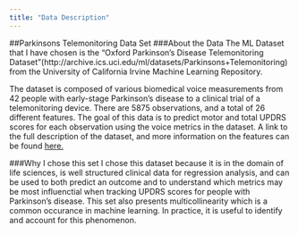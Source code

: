 ```yaml
---
title: "Data Description"
---
```


##Parkinsons Telemonitoring Data Set
###About the Data
The ML Dataset that I have chosen is the "Oxford Parkinson's Disease Telemonitoring Dataset"(http://archive.ics.uci.edu/ml/datasets/Parkinsons+Telemonitoring) from the University of California Irvine Machine Learning Repository.

The dataset is composed of various biomedical voice measurements from 42 people with early-stage Parkinson's disease to a clinical trial of a telemonitoring device. There are 5875 observations, and a total of 26 different features. The goal of this data is to predict motor and total UPDRS scores for each observation using the voice metrics in the dataset. A link to the full description of the dataset, and more information on the features can be found [here.](http://archive.ics.uci.edu/ml/datasets/Parkinsons+Telemonitoring)

###Why I chose this set
I chose this dataset because it is in the domain of life sciences, is well structured clinical data for regression analysis, and can be used to both predict an outcome and to understand which metrics may be most influenctial when tracking UPDRS scores for people with Parkinson's disease. This set also presents multicollinearity which is a common occurance in machine learning. In practice, it is useful to identify and account for this phenomenon.